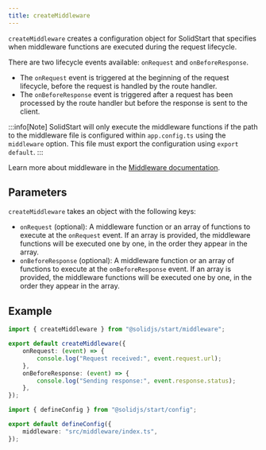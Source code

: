 ```yaml
---
title: createMiddleware
---
```


`createMiddleware` creates a configuration object for SolidStart that specifies when middleware functions are executed during the request lifecycle.

There are two lifecycle events available: `onRequest` and `onBeforeResponse`.

- The `onRequest` event is triggered at the beginning of the request lifecycle, before the request is handled by the route handler.
- The `onBeforeResponse` event is triggered after a request has been processed by the route handler but before the response is sent to the client.

:::info[Note]
SolidStart will only execute the middleware functions if the path to the middleware file is configured within `app.config.ts` using the `middleware` option.
This file must export the configuration using `export default`.
:::

Learn more about middleware in the [Middleware documentation](/solid-start/advanced/middleware).

## Parameters

`createMiddleware` takes an object with the following keys:

- `onRequest` (optional): A middleware function or an array of functions to execute at the `onRequest` event.
  If an array is provided, the middleware functions will be executed one by one, in the order they appear in the array.
- `onBeforeResponse` (optional): A middleware function or an array of functions to execute at the `onBeforeResponse` event.
  If an array is provided, the middleware functions will be executed one by one, in the order they appear in the array.

## Example

```ts title="src/middleware/index.ts"
import { createMiddleware } from "@solidjs/start/middleware";

export default createMiddleware({
	onRequest: (event) => {
		console.log("Request received:", event.request.url);
	},
	onBeforeResponse: (event) => {
		console.log("Sending response:", event.response.status);
	},
});
```

```ts title="app.config.ts"
import { defineConfig } from "@solidjs/start/config";

export default defineConfig({
	middleware: "src/middleware/index.ts",
});
```

